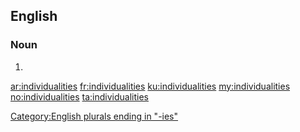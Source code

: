 ==English==

===Noun===
{{head|en}}

# {{plural of|individuality}}

[[Category:English plurals ending in "-ies"]]

[[ar:individualities]]
[[fr:individualities]]
[[ku:individualities]]
[[my:individualities]]
[[no:individualities]]
[[ta:individualities]]